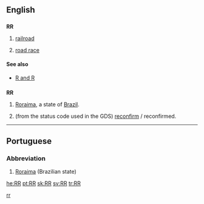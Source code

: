 {{also|R&R}}
==English==

==={{initialism}}===
'''RR'''

# [[railroad]]
# {{context|cycling}} [[road race]]

====See also====
* [[R and R]]

==={{abbreviation}}===
'''RR'''

# [[Roraima]], a state of [[Brazil]].
# {{context|aviation|travel|dated}} (from the status code used in the GDS) [[reconfirm]] / reconfirmed.

[[Category:en:Cycle racing|rr]]

----

==Portuguese==

===Abbreviation===
{{head|pt|abbreviation}}

# [[Roraima]] (Brazilian state)

[[he:RR]]
[[pt:RR]]
[[sk:RR]]
[[sv:RR]]
[[tr:RR]]